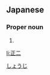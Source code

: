 ==Japanese==
{{ja-kanjitab|正|二}}

===Proper noun===
{{ja-pos|proper|しょうじ}}

# {{given name|male|lang=ja}}

[[Category:Japanese male given names|しょうじ]]

[[li:正二]]